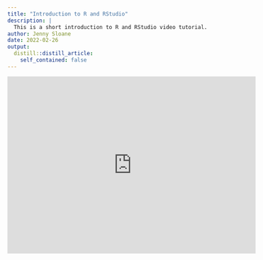 ```yaml
---
title: "Introduction to R and RStudio"
description: |
  This is a short introduction to R and RStudio video tutorial.
author: Jenny Sloane
date: 2022-02-26
output:
  distill::distill_article:
    self_contained: false
---
```


<iframe width="560" height="400" src="https://www.youtube.com/embed/vx4SPeNvols" frameborder="0" allow="accelerometer; autoplay; clipboard-write; encrypted-media; gyroscope; picture-in-picture" allowfullscreen></iframe>

